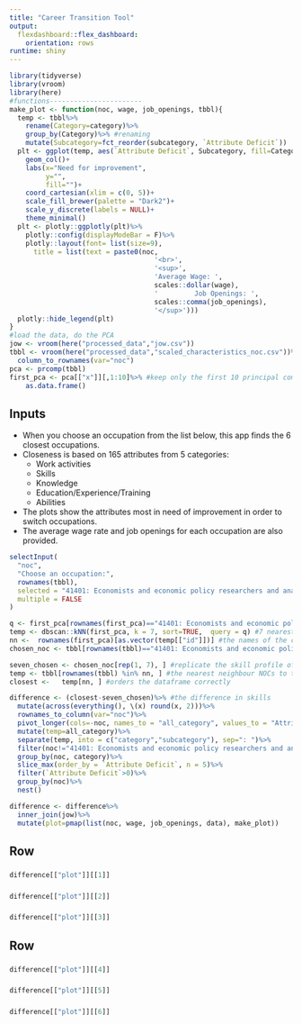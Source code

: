 ```yaml
---
title: "Career Transition Tool"
output: 
  flexdashboard::flex_dashboard:
    orientation: rows
runtime: shiny
---
```


```r
library(tidyverse)
library(vroom)
library(here)
#functions-----------------------
make_plot <- function(noc, wage, job_openings, tbbl){
  temp <- tbbl%>%
    rename(Category=category)%>%
    group_by(Category)%>% #renaming
    mutate(Subcategory=fct_reorder(subcategory, `Attribute Deficit`))
  plt <- ggplot(temp, aes(`Attribute Deficit`, Subcategory, fill=Category))+
    geom_col()+
    labs(x="Need for improvement",
         y="",
         fill="")+
    coord_cartesian(xlim = c(0, 5))+ 
    scale_fill_brewer(palette = "Dark2")+
    scale_y_discrete(labels = NULL)+
    theme_minimal()
  plt <- plotly::ggplotly(plt)%>% 
    plotly::config(displayModeBar = F)%>%
    plotly::layout(font= list(size=9),
      title = list(text = paste0(noc,
                                    '<br>',
                                    '<sup>',
                                    'Average Wage: ',
                                    scales::dollar(wage),
                                    '         Job Openings: ',
                                    scales::comma(job_openings),
                                    '</sup>')))
  plotly::hide_legend(plt)
}
#load the data, do the PCA
jow <- vroom(here("processed_data","jow.csv"))
tbbl <- vroom(here("processed_data","scaled_characteristics_noc.csv"))%>%
  column_to_rownames(var="noc")
pca <- prcomp(tbbl)
first_pca <- pca[["x"]][,1:10]%>% #keep only the first 10 principal components.
    as.data.frame()
```

Inputs{.sidebar data-width=300}
-------------------------------------

* When you choose an occupation from the list below, this app finds the 6 closest occupations.
* Closeness is based on 165 attributes from 5 categories: 
    - Work activities 
    - Skills 
    - Knowledge 
    - Education/Experience/Training
    - Abilities
* The plots show the attributes most in need of improvement in order to switch occupations.
* The average wage rate and job openings for each occupation are also provided.



```r
selectInput(
  "noc",
  "Choose an occupation:",
  rownames(tbbl),
  selected = "41401: Economists and economic policy researchers and analysts",
  multiple = FALSE
)
```

```r
q <- first_pca[rownames(first_pca)=="41401: Economists and economic policy researchers and analysts",] #the location of the chosen NOC in 10D space.
temp <- dbscan::kNN(first_pca, k = 7, sort=TRUE,  query = q) #7 nearest neighbors to query (own NOC included)
nn <-  rownames(first_pca)[as.vector(temp[["id"]])] #the names of the closest occupations
chosen_noc <- tbbl[rownames(tbbl)=="41401: Economists and economic policy researchers and analysts",] #the skill profile of the chosen NOC (35D)

seven_chosen <- chosen_noc[rep(1, 7), ] #replicate the skill profile of the chosen NOC
temp <- tbbl[rownames(tbbl) %in% nn, ] #the nearest neighbour NOCs to the chosen NOC
closest <-   temp[nn, ] #orders the dataframe correctly

difference <- (closest-seven_chosen)%>% #the difference in skills
  mutate(across(everything(), \(x) round(x, 2)))%>%
  rownames_to_column(var="noc")%>%
  pivot_longer(cols=-noc, names_to = "all_category", values_to = "Attribute Deficit")%>%
  mutate(temp=all_category)%>%
  separate(temp, into = c("category","subcategory"), sep=": ")%>%
  filter(noc!="41401: Economists and economic policy researchers and analysts")%>%
  group_by(noc, category)%>%
  slice_max(order_by = `Attribute Deficit`, n = 5)%>%
  filter(`Attribute Deficit`>0)%>%
  group_by(noc)%>%
  nest()

difference <- difference%>%
  inner_join(jow)%>%
  mutate(plot=pmap(list(noc, wage, job_openings, data), make_plot))
```


 
Row
-------------------------------------
    
### 
    
```r
difference[["plot"]][[1]]
```
    
### 

```r
difference[["plot"]][[2]]
```


### 
    
```r
difference[["plot"]][[3]]
```
 
Row
------------------------------------- 
 
### 

```r
difference[["plot"]][[4]]
```

    
### 
    
```r
difference[["plot"]][[5]]
```
    
### 

```r
difference[["plot"]][[6]]
```




